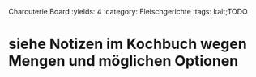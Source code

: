 Charcuterie Board
:yields: 4
:category: Fleischgerichte
:tags: kalt;TODO

# siehe Notizen im Kochbuch wegen Mengen und möglichen Optionen